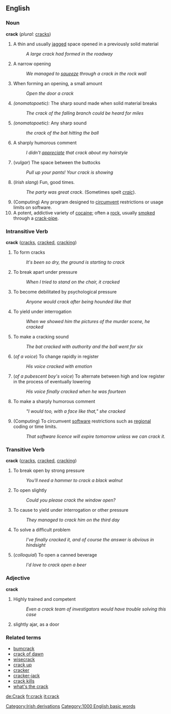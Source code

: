 == English ==

=== Noun ===
'''crack'''  (''plural:'' [[cracks]])
# A thin and usually [[jagged]] space opened in a previously solid material
#: ''A large crack had formed in the roadway''
# A narrow opening
#: ''We managed to [[squeeze]] through a crack in the rock wall''
# When forming an opening, a small amount
#: ''Open the door a crack''
#''(onomatopoetic):''  The sharp sound made when solid material breaks
#: ''The crack of the falling branch could be heard for miles''
#''(onomatopoetic):'' Any sharp sound
#: ''the crack of the bat hitting the ball''
# A sharply humorous comment
#: ''I didn't [[appreciate]] that crack about my hairstyle''
# (''vulgar'') The space between the buttocks
#: ''Pull up your pants! Your crack is showing''
# (''Irish slang'') Fun, good times.
#:''The party was great crack''. (Sometimes spelt ''[[craic]]'').
# (Computing) Any program designed to [[circumvent]] restrictions or usage limits on software.
# A potent, addictive variety of [[cocaine]]; often a [[rock]], usually [[smoked]] through a [[crack-pipe]].

=== Intransitive Verb ===
'''crack'''   ([[cracks]], [[cracked]], [[cracking]])
# To form cracks
#: ''It's been so dry, the ground is starting to crack''
# To break apart under pressure
#: ''When I tried to stand on the chair, it cracked''
# To become debilitated by psychological pressure
#: ''Anyone would crack after being hounded like that''
# To yield under interrogation
#: ''When we showed him the pictures of the murder scene, he cracked''
# To make a cracking sound
#: ''The bat cracked with authority and the ball went for six''
# (''of a voice'') To change rapidly in register
#: ''His voice cracked with emotion''
# (''of a pubescent boy's voice'') To alternate between high and low register in the process of eventually lowering
#: ''His voice finally cracked when he was fourteen''
# To make a sharply humorous comment
#: ''"I would too, with a face like that," she cracked''
# (Computing) To circumvent [[software]] restrictions such as [[regional]] coding or time limits.
#: ''That software licence will expire tomorrow unless we can crack it.''

=== Transitive Verb ===
'''crack'''   ([[cracks]], [[cracked]], [[cracking]])
# To break open by strong pressure
#: ''You'll need a hammer to crack a black walnut''
# To open slightly
#: ''Could you please crack the window open?''
# To cause to yield under interrogation or other pressure
#: ''They managed to crack him on the third day''
# To solve a difficult problem
#: ''I've finally cracked it, and of course the answer is obvious in hindsight''
# (''colloquial'') To open a canned beverage
#: ''I'd love to crack open a beer''

===Adjective===
'''crack'''  
# Highly trained and competent
#: ''Even a crack team of investigators would have trouble solving this case''
# slightly ajar, as a door

===Related terms===
*[[bumcrack]]
*[[crack of dawn]]
*[[wisecrack]]
*[[crack up]]
*[[cracker]]
*[[cracker-jack]]<!--varients: [[cracker jack]], [[Cracker Jack]](tm)-->
*[[crack kills]]<!--pl, historic anti-drug phrase in US.  +Bart Simpson-->
*[[what's the crack]]

[[Category:Irish derivations]]
[[Category:1000 English basic words]]

[[de:Crack]]
[[fr:crack]]
[[it:crack]]
